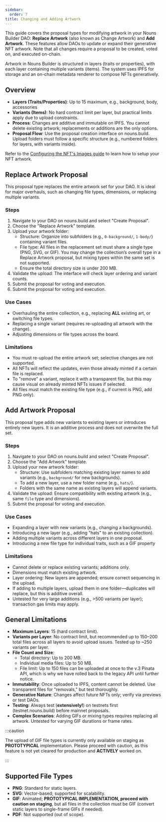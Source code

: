 ```yaml
---
sidebar:
  order: 7
title: Changing and Adding Artwork
---
```


This guide covers the proposal types for modifying artwork in your Nouns Builder DAO: **Replace Artwork** (also known as Change Artwork) and **Add Artwork**. These features allow DAOs to update or expand their generative NFT artwork. Note that all changes require a proposal to be created, voted on, and executed on-chain.

Artwork in Nouns Builder is structured in layers (traits or properties), with each layer containing multiple variants (items). The system uses IPFS for storage and an on-chain metadata renderer to compose NFTs generatively.

## Overview

- **Layers (Traits/Properties)**: Up to 15 maximum, e.g., background, body, accessories
- **Variants (Items)**: No hard contract limit per layer, but practical limits apply due to upload constraints.
- **Process**: Changes are additive and immutable on IPFS. You cannot delete existing artwork; replacements or additions are the only options.
- **Proposal Flow**: Use the proposal creation interface on nouns.build. Upload folders must follow a specific structure (e.g., numbered folders for layers, with variants inside).

Refer to the [Configuring the NFT's Images guide](/guides/img-config) to learn how to setup your NFT artwork.

## Replace Artwork Proposal

This proposal type replaces the entire artwork set for your DAO. It is ideal for major overhauls, such as changing file types, dimensions, or replacing multiple variants.

### Steps
1. Navigate to your DAO on nouns.build and select "Create Proposal".
2. Choose the "Replace Artwork" template.
3. Upload your artwork folder:
   - Structure: Organize into subfolders (e.g., `0-background/`, `1-body/`) containing variant files.
   - File type: All files in the replacement set must share a single type (PNG, SVG, or GIF). You may change the collection’s overall type in a Replace Artwork proposal, but mixing types within the same set is not supported.
   - Ensure the total directory size is under 200 MB.
4. Validate the upload: The interface will check layer ordering and variant counts.
5. Submit the proposal for voting and execution.
5. Submit the proposal for voting and execution.

### Use Cases
- Overhauling the entire collection, e.g., replacing **ALL** existing art, or switching file types.
- Replacing a single variant (requires re-uploading all artwork with the change).
- Adjusting dimensions or file types across the board.

### Limitations
- You must re-upload the entire artwork set; selective changes are not supported.
- All NFTs will reflect the updates, even those already minted if a certain file is replaced.
- To "remove" a variant, replace it with a transparent file, but this may cause visual on already minted NFTs issues if selected.
- All files must match the existing file type (e.g., if current is PNG, add PNG only).

## Add Artwork Proposal

This proposal type adds new variants to existing layers or introduces entirely new layers. It is an additive process and does not overwrite the full set.

### Steps
1. Navigate to your DAO on nouns.build and select "Create Proposal".
2. Choose the "Add Artwork" template.
3. Upload your new artwork folder:
   - Structure: Use subfolders matching existing layer names to add variants (e.g., `background/` for new backgrounds).
   - To add a new layer, use a new folder name (e.g., `hats/`).
   - Folders with the same name as existing layers will append variants.
4. Validate the upload: Ensure compatibility with existing artwork (e.g., same `file` type and dimensions).
5. Submit the proposal for voting and execution.

### Use Cases
- Expanding a layer with new variants (e.g., changing a backgrounds).
- Introducing a new layer (e.g., adding "hats" to an existing collection).
- Adding multiple variants across different layers in one proposal.
- Introducing a new file type for individual traits, such as a GIF property

### Limitations
- Cannot delete or replace existing variants; additions only.
- Dimensions must match existing artwork.
- Layer ordering: New layers are appended; ensure correct sequencing in the upload.
- If adding to multiple layers, upload them in one folder—duplicates will replace, but this is additive overall.
- Untested for very large additions (e.g., >500 variants per layer); transaction gas limits may apply.

## General Limitations

- **Maximum Layers**: 15 (hard contract limit).
- **Variants per Layer**: No contract limit, but recommended up to 150–200 total files across all layers to avoid upload issues. Tested up to ~250 variants per layer.
- **File Count and Size**: 
  - Total directory: Up to 200 MB.
  - Individual media files: Up to 50 MB.
  - File limit: Up to 150 files can be uploaded at once to the v.3 Pinata API, which is why we have rolled back to the legacy API until further notice.
- **Immutability**: Once uploaded to IPFS, content cannot be deleted. Use transparent files for "removals," but test thoroughly.
- **Generative Nature**: Changes affect future NFTs only; verify via previews or test DAOs.
- **Testing**: Always test (**extensively!**) on testnets first (testnet.nouns.build) before mainnet proposals.
- **Complex Scenarios**: Adding GIFs or mixing types requires replacing all artwork. Untested for varying GIF durations or frame rates.

:::caution

The upload of GIF file types is currently only available on staging as **PROTOTYPICAL** implementation. Please proceed with caution, as this feature is not yet cleared for production and **ACTIVELY** worked on.

:::

## Supported File Types

- **PNG**: Standard for static layers.
- **SVG**: Vector-based; supported for scalability.
- **GIF**: Animated; **PROTOTYPICAL IMPLEMENTATION, proceed with caution on staging**, but all files in the collection must be GIF (convert static layers to single-frame GIFs if needed).
- **PDF**: Not supported (out of scope).
